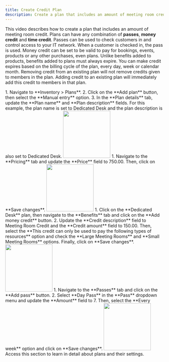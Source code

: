 ```yaml
---
title: Create Credit Plan
description: Create a plan that includes an amount of meeting room credit.
---
```


This video describes how to create a plan that includes an amount of meeting room credit. Plans can have any combination of **passes**, **money credit** and **time credit**. Passes can be used to check customers in and control access to your IT network. When a customer is checked in, the pass is used. Money credit can be set to be valid to pay for bookings, events, products or any other purchases, even plans. Unlike benefits added to products, benefits added to plans must always expire. You can make credit expires based on the billing cycle of the plan, every day, week or calendar month. Removing credit from an existing plan will not remove credits given to members in the plan. Adding credit to an existing plan will immediately add this credit to members in that plan.

<Steps>
 <Step title="Create Dedicated Desk plan">
    1. Navigate to **Inventory &gt; Plans**.
    2. Click on the **Add plan** button, then select the **Manual entry** option.
    3. In the **Plan details** tab, update the **Plan name** and **Plan description** fields. For this example, the plan name is set to Dedicated Desk and the plan description is also set to Dedicated Desk.
    <img width="150" class="step_frame"
        data-png="/images/guides/frames/billing/tariff/plan-benefits/step_0.png"
        data-gif="/images/guides/frames/billing/tariff/plan-benefits/step_0.gif"
        src="/images/guides/frames/billing/tariff/plan-benefits/step_0.png"/>
 </Step>
 <Step title="Set plan pricing">
    1. Navigate to the **Pricing** tab and update the **Price** field to 750.00. Then, click on **Save changes**.
    <img width="150" class="step_frame"
        data-png="/images/guides/frames/billing/tariff/plan-benefits/step_1.png"
        data-gif="/images/guides/frames/billing/tariff/plan-benefits/step_1.gif"
        src="/images/guides/frames/billing/tariff/plan-benefits/step_1.png"/>
 </Step>
 <Step title="Add Meeting Room Credit">
    1. Click on the **Dedicated Desk** plan, then navigate to the **Benefits** tab and click on the **Add money credit** button.
    2. Update the **Credit description** field to Meeting Room Credit and the **Credit amount** field to 150.00. Then, select the **This credit can only be used to pay the following types of resources** option and check the **Large Meeting Rooms** and **Small Meeting Rooms** options. Finally, click on **Save changes**.
    <img width="150" class="step_frame"
        data-png="/images/guides/frames/billing/tariff/plan-benefits/step_2.png"
        data-gif="/images/guides/frames/billing/tariff/plan-benefits/step_2.gif"
        src="/images/guides/frames/billing/tariff/plan-benefits/step_2.png"/>
 </Step>
 <Step title="Add Day Passes">
    1. Navigate to the **Passes** tab and click on the **Add pass** button.
    2. Select **Day Pass** in the **Pass** dropdown menu and update the **Amount** field to 7. Then, select the **Every week** option and click on **Save changes**.
    <img width="150" class="step_frame"
        data-png="/images/guides/frames/billing/tariff/plan-benefits/step_3.png"
        data-gif="/images/guides/frames/billing/tariff/plan-benefits/step_3.gif"
        src="/images/guides/frames/billing/tariff/plan-benefits/step_3.png"/>
 </Step>
</Steps>
<Card horizontal title="Learn more about plans" icon="book" href="/reference/billing/tariff">
    Access this section to learn in detail about plans and their settings.
</Card>


